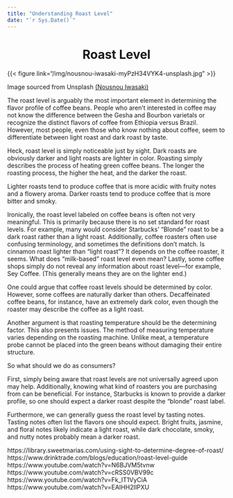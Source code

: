 ```yaml
---
title: "Understanding Roast Level"
date: "`r Sys.Date()`"
---
```


<center>

<h1> Roast Level </h1>

</center>

{{< figure link="/img/nousnou-iwasaki-myPzH34VYK4-unsplash.jpg" >}}

Image sourced from Unsplash [(Nousnou Iwasaki)](https://unsplash.com/@nousnou)

The roast level is arguably the most important element in determining the flavor profile of coffee beans. People who aren't interested in coffee may not know the difference between the Gesha and Bourbon varietals or recognize the distinct flavors of coffee from Ethiopia versus Brazil. However, most people, even those who know nothing about coffee, seem to differentiate between light roast and dark roast by taste.

Heck, roast level is simply noticeable just by sight. Dark roasts are obviously darker and light roasts are lighter in color. Roasting simply describes the process of heating green coffee beans. The longer the roasting process, the higher the heat, and the darker the roast. 

Lighter roasts tend to produce coffee that is more acidic with fruity notes and a flowery aroma. Darker roasts tend to produce coffee that is more bitter and smoky.

Ironically, the roast level labeled on coffee beans is often not very meaningful. This is primarily because there is no set standard for roast levels. For example, many would consider Starbucks' "Blonde" roast to be a dark roast rather than a light roast. Additionally, coffee roasters often use confusing terminology, and sometimes the definitions don't match. Is cinnamon roast lighter than "light roast"? It depends on the coffee roaster, it seems. What does "milk-based" roast level even mean? Lastly, some coffee shops simply do not reveal any information about roast level—for example, Sey Coffee. (This generally means they are on the lighter end.)

One could argue that coffee roast levels should be determined by color.  However, some coffees are naturally darker than others. Decaffeinated coffee beans, for instance, have an extremely dark color, even though the roaster may describe the coffee as a light roast.

Another argument is that roasting temperature should be the determining factor. This also presents issues. The method of measuring temperature varies depending on the roasting machine. Unlike meat, a temperature probe cannot be placed into the green beans without damaging their entire structure.

So what should we do as consumers?

First, simply being aware that roast levels are not universally agreed upon may help. Additionally, knowing what kind of roasters you are purchasing from can be beneficial. For instance, Starbucks is known to provide a darker profile, so one should expect a darker roast despite the "blonde" roast label.

Furthermore, we can generally guess the roast level by tasting notes. Tasting notes often list the flavors one should expect. Bright fruits, jasmine, and floral notes likely indicate a light roast, while dark chocolate, smoky, and nutty notes probably mean a darker roast.


https://library.sweetmarias.com/using-sight-to-determine-degree-of-roast/
https://www.drinktrade.com/blogs/education/roast-level-guide
https://www.youtube.com/watch?v=N6BJVM5tvnw
https://www.youtube.com/watch?v=cRSS0VBV99c
https://www.youtube.com/watch?v=Fk_IT1VyCiA
https://www.youtube.com/watch?v=EAIHH2IlPXU
